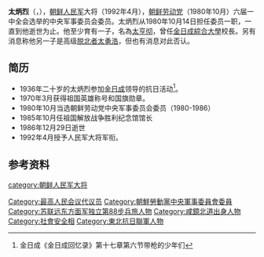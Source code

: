 '''太炳烈'''（{{lang-ko|태병렬}}，{{bd|1916年||1986年|12月29日||catIdx=T太}}），[[朝鲜|朝鲜]][[人民军|人民军]]大将（1992年4月），[[朝鲜劳动党|朝鲜劳动党]]（1980年10月）六届一中全会选举的中央军事委员会委员。太炳烈从1980年10月14日担任委员一职，一直到他逝世为止。他至少育有一子，名為[[太亨彻|太亨彻]]，曾任[[金日成綜合大學|金日成綜合大學]]校長。另有消息称他另一子是高级[[脱北者|脱北者]][[太勇浩|太勇浩]]，但也有消息对此否认。

== 简历==
* 1936年二十岁的太炳烈参加[[金日成|金日成]]领导的抗日活动<ref>金日成《金日成回忆录》第十七章第六节带枪的少年们</ref>。
* 1970年3月获得祖国英雄称号和国旗勋章。
* 1980年10月当选朝鲜劳动党中央军事委员会委员（1980-1986）
* 1985年10月任祖国解放战争胜利纪念馆馆长
* 1986年12月29日逝世
* 1992年4月授予人民军大将军衔。

==参考资料==
<references/>

{{DEFAULTSORT:Paek}}

[[category:朝鲜人民军大将|category:朝鲜人民军大将]]
[[Category:最高人民会议代议员|Category:最高人民会议代议员]]
[[Category:朝鮮勞動黨中央軍事委員會委員|Category:朝鮮勞動黨中央軍事委員會委員]]
[[Category:苏联远东方面军独立第88步兵旅人物|Category:苏联远东方面军独立第88步兵旅人物]]
[[Category:咸鏡北道出身人物|Category:咸鏡北道出身人物]]
[[Category:社會安全相|Category:社會安全相]]
[[Category:東北抗日聯軍人物|Category:東北抗日聯軍人物]]